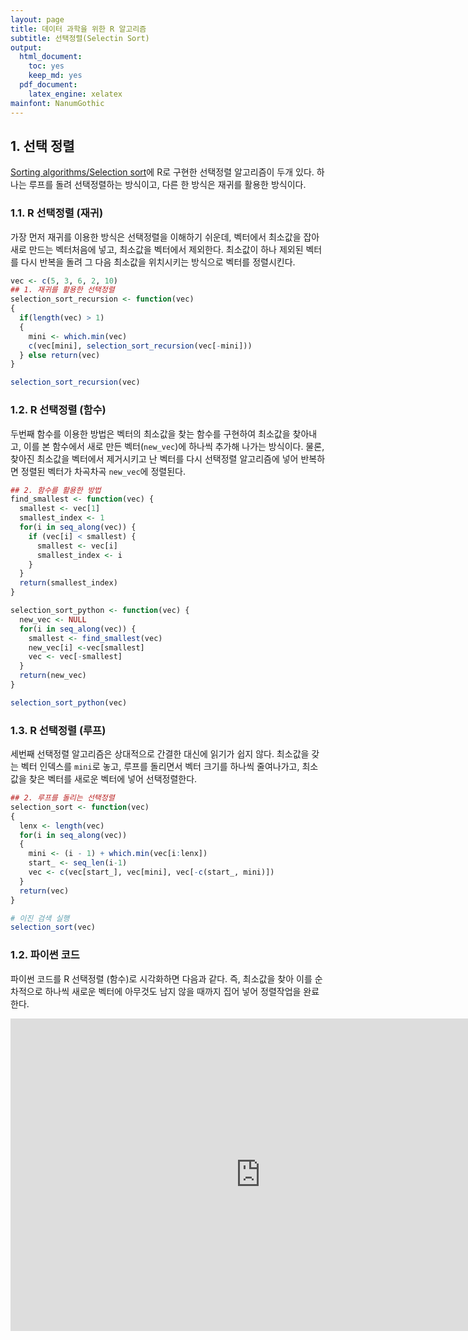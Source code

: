 ```yaml
---
layout: page
title: 데이터 과학을 위한 R 알고리즘
subtitle: 선택정렬(Selectin Sort)
output:
  html_document: 
    toc: yes
    keep_md: yes
  pdf_document:
    latex_engine: xelatex
mainfont: NanumGothic
---
```



## 1. 선택 정렬

[Sorting algorithms/Selection sort](http://rosettacode.org/wiki/Sorting_algorithms/Selection_sort#R)에 R로 구현한 선택정렬 알고리즘이 두개 있다.
하나는 루프를 돌려 선택정렬하는 방식이고, 다른 한 방식은 재귀를 활용한 방식이다.

### 1.1. R 선택정렬 (재귀)

가장 먼저 재귀를 이용한 방식은 선택정렬을 이해하기 쉬운데, 벡터에서 최소값을 잡아 새로 만드는 벡터처음에 넣고,
최소값을 벡터에서 제외한다. 최소값이 하나 제외된 벡터를 다시 반복을 돌려 그 다음 최소값을 위치시키는 방식으로 벡터를 정렬시킨다.

``` r
vec <- c(5, 3, 6, 2, 10)
## 1. 재귀를 활용한 선택정렬
selection_sort_recursion <- function(vec)
{
  if(length(vec) > 1)
  {
    mini <- which.min(vec)
    c(vec[mini], selection_sort_recursion(vec[-mini]))
  } else return(vec)
}

selection_sort_recursion(vec)
```

### 1.2. R 선택정렬 (함수)

두번째 함수를 이용한 방법은 벡터의 최소값을 찾는 함수를 구현하여 최소값을 찾아내고, 
이를 본 함수에서 새로 만든 벡터(`new_vec`)에 하나씩 추가해 나가는 방식이다. 물론, 찾아진 최소값을 벡터에서 제거시키고 난 벡터를 
다시 선택정렬 알고리즘에 넣어 반복하면 정렬된 벡터가 차곡차곡 `new_vec`에 정렬된다.

``` r
## 2. 함수를 활용한 방법
find_smallest <- function(vec) {
  smallest <- vec[1]
  smallest_index <- 1
  for(i in seq_along(vec)) {
    if (vec[i] < smallest) {
      smallest <- vec[i]
      smallest_index <- i
    }
  }
  return(smallest_index)
}

selection_sort_python <- function(vec) {
  new_vec <- NULL
  for(i in seq_along(vec)) {
    smallest <- find_smallest(vec)
    new_vec[i] <-vec[smallest]
    vec <- vec[-smallest]
  }
  return(new_vec)
}

selection_sort_python(vec)
```

### 1.3. R 선택정렬 (루프)

세번째 선택정렬 알고리즘은 상대적으로 간결한 대신에 읽기가 쉽지 않다.
최소값을 갖는 벡터 인덱스를 `mini`로 놓고, 루프를 돌리면서 벡터 크기를 하나씩 줄여나가고,
최소값을 찾은 벡터를 새로운 벡터에 넣어 선택정렬한다.

``` r
## 2. 루프를 돌리는 선택정렬
selection_sort <- function(vec)
{
  lenx <- length(vec)
  for(i in seq_along(vec))
  {
    mini <- (i - 1) + which.min(vec[i:lenx])
    start_ <- seq_len(i-1)
    vec <- c(vec[start_], vec[mini], vec[-c(start_, mini)])
  }
  return(vec)
}

# 이진 검색 실행
selection_sort(vec)
```

### 1.2. 파이썬 코드

파이썬 코드를 R 선택정렬 (함수)로 시각화하면 다음과 같다.
즉, 최소값을 찾아 이를 순차적으로 하나씩 새로운 벡터에 아무것도 남지 않을 때까지 집어 넣어 정렬작업을 완료한다.

<iframe width="800" height="500" frameborder="0" src="http://pythontutor.com/iframe-embed.html#code=%23%20Finds%20the%20smallest%20value%20in%20an%20array%0Adef%20findSmallest%28arr%29%3A%0A%20%20%23%20Stores%20the%20smallest%20value%0A%20%20smallest%20%3D%20arr%5B0%5D%0A%20%20%23%20Stores%20the%20index%20of%20the%20smallest%20value%0A%20%20smallest_index%20%3D%200%0A%20%20for%20i%20in%20range%281,%20len%28arr%29%29%3A%0A%20%20%20%20if%20arr%5Bi%5D%20%3C%20smallest%3A%0A%20%20%20%20%20%20smallest%20%3D%20arr%5Bi%5D%0A%20%20%20%20%20%20smallest_index%20%3D%20i%0A%20%20return%20smallest_index%0A%0A%23%20Sort%20array%0Adef%20selectionSort%28arr%29%3A%0A%20%20newArr%20%3D%20%5B%5D%0A%20%20for%20i%20in%20range%28len%28arr%29%29%3A%0A%20%20%20%20%20%20%23%20Finds%20the%20smallest%20element%20in%20the%20array%20and%20adds%20it%20to%20the%20new%20array%0A%20%20%20%20%20%20smallest%20%3D%20findSmallest%28arr%29%0A%20%20%20%20%20%20newArr.append%28arr.pop%28smallest%29%29%0A%20%20return%20newArr%0A%0Aprint%20selectionSort%28%5B5,%203,%206,%202,%2010%5D%29%0A&codeDivHeight=400&codeDivWidth=350&cumulative=false&curInstr=79&heapPrimitives=false&origin=opt-frontend.js&py=2&rawInputLstJSON=%5B%5D&textReferences=false"> </iframe>



